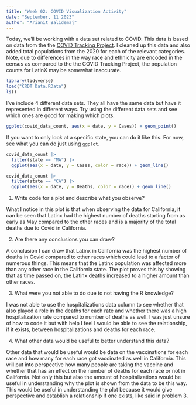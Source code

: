 ```yaml
---
title: "Week 02: COVID Visualization Activity"
date: "September, 11 2023"
author: "Arianit Balidemaj"
---
```


Today, we'll be working with a data set related to COVID.
This data is based on data from the the [COVID Tracking Project](https://covidtracking.com/).
I cleaned up this data and also added total populations from the 2020 for each of the relevant categories.
Note, due to differences in the way race and ethnicity are encoded in the census as compared to the the COVID Tracking Project, the population counts for LatinX may be somewhat inaccurate.

```r
library(tidyverse)
load("CRDT Data.RData")
ls()
```

I've include 4 different data sets.
They all have the same data but have it represented in different ways.
Try using the different data sets and see which ones are good for making which plots.


```r
ggplot(covid_data_count, aes(x = date, y = Cases)) + geom_point()
```



If you want to only look at a specific state, you can do it like this.
For now, see what you can do just using `ggplot`.

```r
covid_data_count |> 
  filter(state == "MA") |> 
  ggplot(aes(x = date, y = Cases, color = race)) + geom_line()
```
```r
covid_data_count |> 
  filter(state == "CA") |>
  ggplot(aes(x = date, y = Deaths, color = race)) + geom_line()
```
 


1. Write code for a plot and describe what you observe?
  
  What I notice in this plot is that when observing the data for California, it can be seen that Latinx had     the highest number of deaths starting from as early as May compared to the other races and is a majority of the total deaths due to Covid in California. 
  
2. Are there any conclusions you can draw?

  A conclusion I can draw that Latinx in California was the highest number of deaths in Covid compared to       other races which could lead to a factor of numerous things. This means that the Latinx population was affected more than any other race in the California state. The plot proves this by showing that as time passed on, the Latinx deaths increased to a higher amount than other races.
  
3. What were you not able to do due to not having the R knowledge?

  I was not able to use the hospitalizations data column to see whether that also played a role in the deaths for each rate and whether there was a high hospitalization rate compared to number of deaths as well. I was just unsure of how to code it but with help I feel I would be able to see the relationship, if it exists, between hospitalizations and deaths for each race. 
  
4. What other data would be useful to better understand this data? 
  
  Other data that would be useful would be data on the vaccinations for each race and how many for each race    got vaccinated as well in California. This will put into perspective how many people are taking the vaccine and whether that has an effect on the number of deaths for each race or not in California. Not only this but also the amount of hospitalizations would be useful in understanding why the plot is shown from the data to be this way. This would be useful in understanding the plot because it would give perspective and establish a relationship if one exists, like said in problem 3. 

